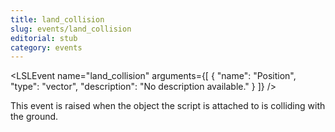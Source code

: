 ```yaml
---
title: land_collision
slug: events/land_collision
editorial: stub
category: events
---
```


<LSLEvent
	name="land_collision"
	arguments={[
	{
		"name": "Position",
		"type": "vector",
		"description": "No description available."
	}
]}
/>

This event is raised when the object the script is attached to is colliding with the ground.
